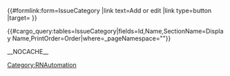 {{IssueCategory
|Id=720446c8-10b6-42b8-af36-34a298aa1c72
|Name=New
|SectionName=What's New
|PrintOrder=1
}}
{{IssueCategory
|Id=c749afa5-fd21-49e4-83d4-0e6ebd8ed618
|Name=Security
|SectionName=Security Fixes
|PrintOrder=2
}}
{{IssueCategory
|Id=5c483167-c133-4dc5-87c0-bd2719670bc1
|Name=Resolved Issue
|SectionName=Resolved Issues
|PrintOrder=3
}}
{{IssueCategory
|Id=fb5466cd-c57c-4def-9436-dbf18e51694c
|Name=Dependencies
|PrintOrder=4
}}
{{IssueCategory
|Id=7677e764-86f7-44e3-92bc-f13b59c71260
|Name=Known Issue
|SectionName=Known Issues
|PrintOrder=6
}}
{{IssueCategory
|Id=8855be77-8fb8-4200-ac5c-9a9855b1881e
|Name=Deprecations
|PrintOrder=5
}}
{{ArticleUnstructured
|DisplayName=Set up Issue Categories
|ComingSoon=No
|Context=Use this page to set up the list of Issue Categories used in the Engage content (specifically for Release Note automation). 

}}
<div class="template-form">
{{#formlink:form=IssueCategory
|link text=Add or edit
|link type=button
|target={{FULLPAGENAME}} 
}}
</div>
{{#cargo_query:tables=IssueCategory|fields=Id,Name,SectionName=Display Name,PrintOrder=Order|where=_pageNamespace="{{NAMESPACENUMBER}}"}}






__NOCACHE__
[[Category:RNAutomation]]